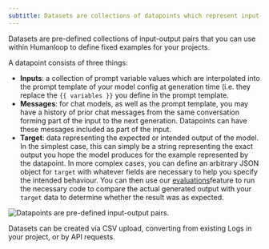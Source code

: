 ```yaml
---
subtitle: Datasets are collections of datapoints which represent input-output pairs for an LLM call.
---
```

Datasets are pre-defined collections of input-output pairs that you can use within Humanloop to define fixed examples for your projects.

A datapoint consists of three things:

- **Inputs**: a collection of prompt variable values which are interpolated into the prompt template of your model config at generation time (i.e. they replace the `{{ variables }}` you define in the prompt template.
- **Messages**: for chat models, as well as the prompt template, you may have a history of prior chat messages from the same conversation forming part of the input to the next generation. Datapoints can have these messages included as part of the input.
- **Target**: data representing the expected or intended output of the model. In the simplest case, this can simply be a string representing the exact output you hope the model produces for the example represented by the datapoint. In more complex cases, you can define an arbitrary JSON object for `target` with whatever fields are necessary to help you specify the intended behaviour. You can then use our [evaluations](/docs/guides/evaluate/overview)feature to run the necessary code to compare the actual generated output with your `target` data to determine whether the result was as expected.

<img src="../../assets/images/dec0d1a-image.png" alt="Datapoints are pre-defined input-output pairs." />

Datasets can be created via CSV upload, converting from existing Logs in your project, or by API requests.